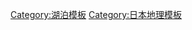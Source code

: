 {{Navbox
|name  = 富士五湖
|title = '''[[富士五湖]]'''
|listclass = hlist
|group1  = [[富士五湖]]
|list1 = 
* [[本栖湖]]
* [[精進湖]]
* [[西湖 (富士五湖)|西湖]]
* [[河口湖]]
* [[山中湖]]
|group2  = 关联项目
|list2 = 
* [[富士山]]
* [[富士箱根伊豆国立公園]]
* [[相模川|桂川]]
* [[划海]]
* [[赤池 (山梨县)|赤池]]
* [[忍野八海]]
|below   = [[文化遺産 (世界遺産)|世界文化遺産]] - [[富士山]]
}}
<noinclude>
[[Category:湖泊模板]]
[[Category:日本地理模板]]
</noinclude>